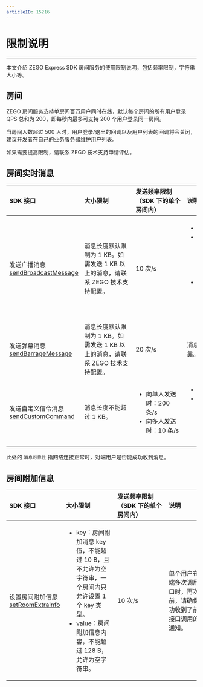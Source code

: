 ```yaml
---
articleID: 15216
---
```

<style>
table th:nth-of-type(1) { min-width: 120px; width: 20%; }
table th:nth-of-type(2) { min-width: 120px; width: 20%; }
table th:nth-of-type(3) { min-width: 120px; width: 20%; }
table th:nth-of-type(4) { min-width: 120px; width: 35%; }


table {width: 100%;}
</style>

# 限制说明
---

本文介绍 ZEGO Express SDK 房间服务的使用限制说明，包括频率限制，字符串大小等。

## 房间

ZEGO 房间服务支持单房间百万用户同时在线，默认每个房间的所有用户登录 QPS 总和为 200，即每秒内最多可支持 200 个用户登录同一房间。

当房间人数超过 500 人时，用户登录/退出的回调以及用户列表的回调将会关闭，建议开发者在自己的业务服务器维护用户列表。

<div class="mk-hint">

如果需要提高限制，请联系 ZEGO 技术支持申请评估。   
</div>

## 房间实时消息

| SDK 接口   | 大小限制 | 发送频率限制<br>（SDK 下的单个房间内）<br/>  | 说明 |
| :---------- | :----------- | :-------- | :-- |
| 发送广播消息  [sendBroadcastMessage](/unique-api/express-video-sdkhttps://doc-zh.zego.im/article/dart_flutter/zego_express_engine/ZegoExpressEngineIM/sendBroadcastMessage.html)    | 消息长度默认限制为 1 KB。如需发送 1 KB 以上的消息，请联系 ZEGO 技术支持配置。    |  10 次/s  | <ul><li>消息可靠。</li><li>单个用户在客户端调用此接口的最大 QPS 为 2。</li><li>房间在线人数超过 500 时，不支持。</li> </ul> |
| 发送弹幕消息 [sendBarrageMessage](/unique-api/express-video-sdkhttps://doc-zh.zego.im/article/dart_flutter/zego_express_engine/ZegoExpressEngineIM/sendBarrageMessage.html)  | 消息长度默认限制为 1 KB。如需发送 1 KB 以上的消息，请联系 ZEGO 技术支持配置。  | 20 次/s | <p>消息不保证可靠。</p> |
| 发送自定义信令消息 [sendCustomCommand](/unique-api/express-video-sdkhttps://doc-zh.zego.im/article/dart_flutter/zego_express_engine/ZegoExpressEngineIM/sendCustomCommand.html)   | 消息长度不能超过 1 KB。 | <ul><li>向单人发送时：200 条/s</li><li>向多人发送时：10 条/s</li></ul> | <ul><li>消息可靠。</li><li>房间在线人数超过 500 时，不支持对多人发送。</li> </ul> |

<div class="mk-hint">

此处的 `消息可靠性` 指网络连接正常时，对端用户是否能成功收到消息。
</div>



## 房间附加信息

| SDK 接口   | 大小限制  | 发送频率限制<br>（SDK 下的单个房间内）<br/> | 说明 |
| :------ | :----------- | :------- | :------- |
| 设置房间附加信息 [setRoomExtraInfo](/unique-api/express-video-sdkhttps://doc-zh.zego.im/article/dart_flutter/zego_express_engine/ZegoExpressEngineRoom/setRoomExtraInfo.html)| <ul><li> key：房间附加消息 key 值，不能超过 10 B，且不允许为空字符串，一个房间内只允许设置 1 个 key 类型。</li><li>value：房间附加信息内容，不能超过 128 B，允许为空字符串。</li></ul> | <p>10 次/s</p> | 单个用户在客户端多次调用此接口时，再次调用前，请确保已成功收到了前一次接口调用的回调通知。 |
